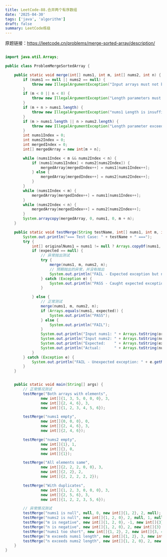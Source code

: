 ```yaml
---
title: LeetCode-88.合并两个有序数组
date: '2025-04-30'
tags: ['java', 'algorithm']
draft: false
summary: LeetCode练级
---
```


原题链接：https://leetcode.cn/problems/merge-sorted-array/description/

```java

import java.util.Arrays;

public class ProblemMergeSortedArray {

    public static void merge(int[] nums1, int m, int[] nums2, int n) {
        if (nums1 == null || nums2 == null) {
            throw new IllegalArgumentException("Input arrays must not be null!");
        }
        if (m < 0 || n < 0) {
            throw new IllegalArgumentException("Length parameters must be non-negative!");
        }
        if (m + n > nums1.length) {
            throw new IllegalArgumentException("nums1 Length is insufficient to hold merged result!");
        }
        if (m > nums1.length || n > nums2.length) {
            throw new IllegalArgumentException("Length parameter exceed actual array length!");
        }
        int nums1Index = 0;
        int nums2Index = 0;
        int mergedIndex = 0;
        int[] mergedArray = new int[m + n];

        while (nums1Index < m && nums2Index < n) {
            if (nums1[nums1Index] < nums2[nums2Index]) {
                mergedArray[mergedIndex++] = nums1[nums1Index++];
            } else {
                mergedArray[mergedIndex++] = nums2[nums2Index++];
            }
        }
        while (nums1Index < m) {
            mergedArray[mergedIndex++] = nums1[nums1Index++];
        }
        while (nums2Index < n) {
            mergedArray[mergedIndex++] = nums2[nums2Index++];
        }
        System.arraycopy(mergedArray, 0, nums1, 0, m + n);
    }

    public static void testMerge(String testName, int[] nums1, int m, int[] nums2, int n, int[] expected) {
        System.out.println("=== Test Case: " + testName + " ===");
        try {
            int[] originalNums1 = nums1 != null ? Arrays.copyOf(nums1, nums1.length) : null;
            if (expected == null) {
                // 异常抛出测试
                try {
                    merge(nums1, m, nums2, n);
                    // 预期抛出的异常，并没有抛出
                    System.out.println("FAIL - Expected exception but none thrown");
                } catch (Exception e) {
                    System.out.println("PASS - Caught expected exception: " + e.getClass().getSimpleName() + " - " + e.getMessage());
                }

            } else {
                // 正常测试
                merge(nums1, m, nums2, n);
                if (Arrays.equals(nums1, expected)) {
                    System.out.println("PASS");
                } else {
                    System.out.println("FAIL");
                }
                System.out.println("Input nums1: " + Arrays.toString(originalNums1) + ", m: " + m);
                System.out.println("Input nums2: " + Arrays.toString(nums2) + ", n: " + n);
                System.out.println("Expected:    " + Arrays.toString(expected));
                System.out.println("Actual:      " + Arrays.toString(nums1));
            }
        } catch (Exception e) {
            System.out.println("FAIL - Unexpected exception: " + e.getMessage());
        }
    }


    public static void main(String[] args) {
        // 正常情况测试
        testMerge("Both arrays with elements",
                new int[]{1, 3, 5, 0, 0, 0}, 3,
                new int[]{2, 4, 6}, 3,
                new int[]{1, 2, 3, 4, 5, 6});

        testMerge("nums1 empty",
                new int[]{0, 0, 0}, 0,
                new int[]{2, 4, 6}, 3,
                new int[]{2, 4, 6});

        testMerge("nums2 empty",
                new int[]{1}, 1,
                new int[]{}, 0,
                new int[]{1});

        testMerge("All elements same",
                new int[]{2, 2, 2, 0, 0}, 3,
                new int[]{2, 2}, 2,
                new int[]{2, 2, 2, 2, 2});

        testMerge("With duplicates",
                new int[]{1, 2, 3, 0, 0, 0}, 3,
                new int[]{2, 5, 6}, 3,
                new int[]{1, 2, 2, 3, 5, 6});

        // 异常情况测试
        testMerge("nums1 is null", null, 0, new int[]{1, 2}, 2, null);
        testMerge("nums2 is null", new int[]{1, 2, 0}, 2, null, 1, null);
        testMerge("m is negative", new int[]{1, 2, 0}, -1, new int[]{3}, 1, null);
        testMerge("n is negative", new int[]{1, 2, 0}, 2, new int[]{3}, -1, null);
        testMerge("nums1 too short", new int[]{1, 2}, 2, new int[]{3, 4}, 2, null);
        testMerge("m exceeds nums1 length", new int[]{1, 2}, 3, new int[]{3}, 1, null);
        testMerge("n exceeds nums2 length", new int[]{1, 2, 0}, 2, new int[]{3}, 2, null);
    }
}
```

